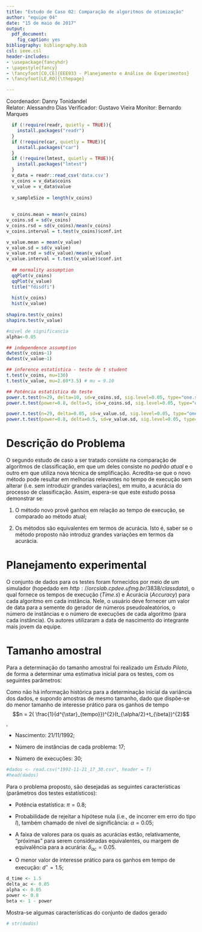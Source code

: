 ```yaml
---
title: "Estudo de Caso 02: Comparação de algoritmos de otimização"
author: "equipe 04"
date: "15 de maio de 2017"
output:
  pdf_document:
    fig_caption: yes
bibliography: bibliography.bib
csl: ieee.csl
header-includes:
- \usepackage{fancyhdr}
- \pagestyle{fancy}
- \fancyfoot[CO,CE]{EEE933 - Planejamento e Análise de Experimentos}
- \fancyfoot[LE,RO]{\thepage}

---  
```

Coordenador: Danny Tonidandel    
Relator: Alessandro Dias
Verificador:  Gustavo Vieira
Monitor: Bernardo Marques  

```r
  if (!require(readr, quietly = TRUE)){
    install.packages("readr")
  }
  if (!require(car, quietly = TRUE)){
    install.packages("car")
  }
  if (!require(lmtest, quietly = TRUE)){
    install.packages("lmtest")
  }
  v_data = readr::read_csv('data.csv')
  v_coins = v_data$coins
  v_value = v_data$value
  
  v_sampleSize = length(v_coins)
  
  
  v_coins.mean = mean(v_coins)
v_coins.sd = sd(v_coins)
v_coins.rsd = sd(v_coins)/mean(v_coins)
v_coins.interval = t.test(v_coins)$conf.int

v_value.mean = mean(v_value)
v_value.sd = sd(v_value)
v_value.rsd = sd(v_value)/mean(v_value)
v_value.interval = t.test(v_value)$conf.int
  
  ## normality assumption
  qqPlot(v_coins)
  qqPlot(v_value)
  title("fdisdfi")
  
  hist(v_coins)
  hist(v_value)
  
shapiro.test(v_coins)
shapiro.test(v_value)

#nivel de significancia
alpha<-0.05

## independence assumption
dwtest(v_coins~1)
dwtest(v_value~1)

## inference estatística - teste de t student
t.test(v_coins, mu=130)
t.test(v_value, mu=2.60*3.5) # mu = 9.10

## Potência estatística do teste
power.t.test(n=29, delta=10, sd=v_coins.sd, sig.level=0.05, type="one.sample", alternative="two.sided")
power.t.test(power=0.8, delta=5, sd=v_coins.sd, sig.level=0.05, type="one.sample", alternative="two.sided")

power.t.test(n=29, delta=0.05, sd=v_value.sd, sig.level=0.05, type="one.sample", alternative="two.sided")
power.t.test(power=0.8, delta=0.5, sd=v_value.sd, sig.level=0.05, type="one.sample", alternative="two.sided")
```

# Descrição do Problema

O segundo estudo de caso a ser tratado consiste na comparação de algoritmos de classificação, em que um deles consiste no _padrão atual_  e o outro em que utiliza nova técnica de smplificação. Acredita-se que o novo método pode resultar em melhorias relevantes no tempo de execução sem alterar (i.e. sem introduzir grandes variações), em muito, a acurácia do processo de classificação. Assim, espera-se que este estudo possa demonstrar se:

1. O método novo provê ganhos  em relação ao tempo de execução, se comparado ao método atual;

2. Os métodos são equivalentes em termos de acurácia. Isto é, saber se o método proposto não introduz grandes variações em termos da acurácia.

# Planejamento experimental
O conjunto de dados para os testes foram fornecidos por meio de um simulador (hopedado em $http://orcslab.cpdee.ufmg.br/3838/classdata$), o qual fornece os tempos de execução (_Time.s_) e Acurácia (_Accuracy_) para cada algoritmo em cada instância. Nele, o usuário deve fornecer um valor de data para a semente do gerador de números pseudoaleatórios, o número de instâncias e o número de execuções de cada algoritmo (para cada instância).  Os autores utilizaram a data de nascimento do integrante mais jovem da equipe. 

# Tamanho amostral

Para a determinação do tamanho amostral foi realizado um _Estudo Piloto_, de forma a determinar uma estimativa inicial  para os testes, com os seguintes parâmetros:

Como não há informação histórica para a determinação inicial da variância dos dados, e supondo amostras de mesmo tamanho, dado que dispõe-se do menor tamanho de interesse prático para os ganhos de tempo  $$n = 2( \frac{1}{d^{\star}_{tempo}})^{2}(t_{\alpha/2}+t_{\beta})^{2}$$,

- Nascimento: 21/11/1992;

- Número de instâncias de cada problema: 17;

- Número de execuções: 30;

```r
#dados <- read.csv("1992-11-21_17_30.csv", header = T)
#head(dados)
```

Para o problema proposto, são desejadas as seguintes características (parâmetros dos testes estatísticos):

- Potência estatística: $\pi  = 0.8$;

- Probabilidade de rejeitar a hipótese nula (i.e., de incorrer em erro do tipo $I$), também chamado de nível de significância: $\alpha = 0.05$;

- A faixa de valores para os quais as acurácias estão, relativamente, "próximas" para serem consideradas equivalentes, ou margem de equivalência para a acurária: $\delta_{ac} = 0.05$.

- O menor valor de interesse prático para os ganhos em tempo de execução: $d^{\star} = 1.5$; 

```r
d_time <- 1.5
delta_ac <- 0.05
alpha <- 0.05
power <- 0.8
beta <- 1 - power
```

Mostra-se algumas características do conjunto de dados gerado

```r
# str(dados)
```





